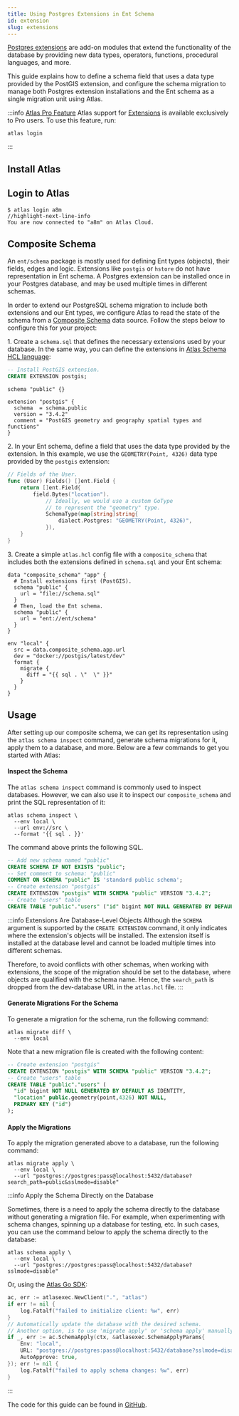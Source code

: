 ```yaml
---
title: Using Postgres Extensions in Ent Schema
id: extension
slug: extensions
---
```




[Postgres extensions](https://www.postgresql.org/docs/current/sql-createextension.html) are add-on modules that extend
the functionality of the database by providing new data types, operators, functions, procedural languages, and more.

This guide explains how to define a schema field that uses a data type provided by the PostGIS extension, and configure
the schema migration to manage both Postgres extension installations and the Ent schema as a single migration unit using
Atlas.

:::info [Atlas Pro Feature](https://atlasgo.io/features#pro-plan)
Atlas support for [Extensions](https://atlasgo.io/atlas-schema/hcl#extension) is available exclusively to Pro users.
To use this feature, run:
```
atlas login
```
:::

## Install Atlas

<InstallationInstructions />

## Login to Atlas

```shell
$ atlas login a8m
//highlight-next-line-info
You are now connected to "a8m" on Atlas Cloud.
```

## Composite Schema

An `ent/schema` package is mostly used for defining Ent types (objects), their fields, edges and logic. Extensions like
`postgis` or `hstore` do not have representation in Ent schema. A Postgres extension can be installed once in your
Postgres database, and may be used multiple times in different schemas.

In order to extend our PostgreSQL schema migration to include both extensions and our Ent types, we configure Atlas to
read the state of the schema from a [Composite Schema](https://atlasgo.io/atlas-schema/projects#data-source-composite_schema)
data source. Follow the steps below to configure this for your project:

1\. Create a `schema.sql` that defines the necessary extensions used by your database. In the same way, you can define
the extensions in [Atlas Schema HCL language](https://atlasgo.io/atlas-schema/hcl-types#extension):

<Tabs>
<TabItem value={"sql"} label={"Using SQL"}>

```sql title="schema.sql"
-- Install PostGIS extension.
CREATE EXTENSION postgis;
```

</TabItem>
<TabItem value={"hcl"} label={"Using HCL"}>

```hcl title="schema.hcl"
schema "public" {}

extension "postgis" {
  schema  = schema.public
  version = "3.4.2"
  comment = "PostGIS geometry and geography spatial types and functions"
}
```

</TabItem>
</Tabs>

2\. In your Ent schema, define a field that uses the data type provided by the extension. In this example, we use the
`GEOMETRY(Point, 4326)` data type provided by the `postgis` extension:

```go title="ent/schema/user.go" {7-9}
// Fields of the User.
func (User) Fields() []ent.Field {
	return []ent.Field{
		field.Bytes("location").
			// Ideally, we would use a custom GoType
			// to represent the "geometry" type.
			SchemaType(map[string]string{
				dialect.Postgres: "GEOMETRY(Point, 4326)",
			}),
	}
}
```

3\. Create a simple `atlas.hcl` config file with a `composite_schema` that includes both the extensions defined in
   `schema.sql` and your Ent schema:

```hcl title="atlas.hcl"
data "composite_schema" "app" {
  # Install extensions first (PostGIS).
  schema "public" {
    url = "file://schema.sql"
  }
  # Then, load the Ent schema.
  schema "public" {
    url = "ent://ent/schema"
  }
}

env "local" {
  src = data.composite_schema.app.url
  dev = "docker://postgis/latest/dev"
  format {
    migrate {
      diff = "{{ sql . \"  \" }}"
    }
  }
}
```

## Usage

After setting up our composite schema, we can get its representation using the `atlas schema inspect` command, generate
schema migrations for it, apply them to a database, and more. Below are a few commands to get you started with Atlas:

#### Inspect the Schema

The `atlas schema inspect` command is commonly used to inspect databases. However, we can also use it to inspect our
`composite_schema` and print the SQL representation of it:

```shell
atlas schema inspect \
  --env local \
  --url env://src \
  --format '{{ sql . }}'
```

The command above prints the following SQL.

```sql
-- Add new schema named "public"
CREATE SCHEMA IF NOT EXISTS "public";
-- Set comment to schema: "public"
COMMENT ON SCHEMA "public" IS 'standard public schema';
-- Create extension "postgis"
CREATE EXTENSION "postgis" WITH SCHEMA "public" VERSION "3.4.2";
-- Create "users" table
CREATE TABLE "public"."users" ("id" bigint NOT NULL GENERATED BY DEFAULT AS IDENTITY, "location" public.geometry(point,4326) NOT NULL, PRIMARY KEY ("id"));
```

:::info Extensions Are Database-Level Objects
Although the `SCHEMA` argument is supported by the `CREATE EXTENSION` command, it only indicates where the extension's
objects will be installed. The extension itself is installed at the database level and cannot be loaded multiple times
into different schemas.

Therefore, to avoid conflicts with other schemas, when working with extensions, the scope of the migration should be set
to the database, where objects are qualified with the schema name. Hence, the `search_path` is dropped from the dev-database
URL in the `atlas.hcl` file.
:::

#### Generate Migrations For the Schema

To generate a migration for the schema, run the following command:

```shell
atlas migrate diff \
  --env local
```

Note that a new migration file is created with the following content:

```sql title="migrations/20240712090543.sql"
-- Create extension "postgis"
CREATE EXTENSION "postgis" WITH SCHEMA "public" VERSION "3.4.2";
-- Create "users" table
CREATE TABLE "public"."users" (
  "id" bigint NOT NULL GENERATED BY DEFAULT AS IDENTITY,
  "location" public.geometry(point,4326) NOT NULL,
  PRIMARY KEY ("id")
);
```

#### Apply the Migrations

To apply the migration generated above to a database, run the following command:

```
atlas migrate apply \
  --env local \
  --url "postgres://postgres:pass@localhost:5432/database?search_path=public&sslmode=disable"
```

:::info Apply the Schema Directly on the Database

Sometimes, there is a need to apply the schema directly to the database without generating a migration file. For example,
when experimenting with schema changes, spinning up a database for testing, etc. In such cases, you can use the command
below to apply the schema directly to the database:

```shell
atlas schema apply \
  --env local \
  --url "postgres://postgres:pass@localhost:5432/database?sslmode=disable"
```

Or, using the [Atlas Go SDK](https://github.com/ariga/atlas-go-sdk):

```go
ac, err := atlasexec.NewClient(".", "atlas")
if err != nil {
	log.Fatalf("failed to initialize client: %w", err)
}
// Automatically update the database with the desired schema.
// Another option, is to use 'migrate apply' or 'schema apply' manually.
if _, err := ac.SchemaApply(ctx, &atlasexec.SchemaApplyParams{
	Env: "local",
	URL: "postgres://postgres:pass@localhost:5432/database?sslmode=disable",
	AutoApprove: true,
}); err != nil {
    log.Fatalf("failed to apply schema changes: %w", err)
}
```

:::

The code for this guide can be found in [GitHub](https://github.com/ent/ent/tree/master/examples/enumtypes).